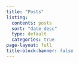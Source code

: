 ```yaml
---
title: "Posts"
listing:
  contents: posts
  sort: "date desc"
  type: default
  categories: true
page-layout: full
title-block-banner: false
---
```



